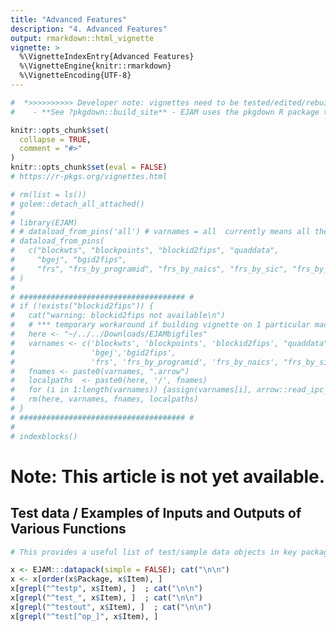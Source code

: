 ```yaml
---
title: "Advanced Features"
description: "4. Advanced Features"
output: rmarkdown::html_vignette
vignette: >
  %\VignetteIndexEntry{Advanced Features}
  %\VignetteEngine{knitr::rmarkdown}
  %\VignetteEncoding{UTF-8}
---
```

```r
#  *>>>>>>>>>> Developer note: vignettes need to be tested/edited/rebuilt regularly <<<<<<<<<<<*
#    - **See ?pkgdown::build_site** - EJAM uses the pkgdown R package to build help and articles/ vignettes as web pages
```

```r
knitr::opts_chunk$set(
  collapse = TRUE,
  comment = "#>"
)
knitr::opts_chunk$set(eval = FALSE)
# https://r-pkgs.org/vignettes.html
```

```r
# rm(list = ls())
# golem::detach_all_attached()
# 
# library(EJAM)
# # dataload_from_pins('all') # varnames = all  currently means all these:
# dataload_from_pins(
#   c("blockwts", "blockpoints", "blockid2fips", "quaddata", 
#     "bgej", "bgid2fips",
#     "frs", "frs_by_programid", "frs_by_naics", "frs_by_sic", "frs_by_mact")
# )
# 
# ##################################### #
# if (!exists("blockid2fips")) {
#   cat("warning: blockid2fips not available\n")
#   # *** temporary workaround if building vignette on 1 particular machine
#   here <- "~/../../Downloads/EJAMbigfiles"
#   varnames <- c('blockwts', 'blockpoints', 'blockid2fips', "quaddata",
#                 'bgej','bgid2fips', 
#                 'frs', 'frs_by_programid', 'frs_by_naics', "frs_by_sic", "frs_by_mact")
#   fnames <- paste0(varnames, ".arrow")
#   localpaths  <- paste0(here, '/', fnames)
#   for (i in 1:length(varnames)) {assign(varnames[i], arrow::read_ipc_file(file = localpaths[i]))}
#   rm(here, varnames, fnames, localpaths)
# }
# ##################################### #
# 
# indexblocks()
```


# Note: This article is not yet available.

## Test data / Examples of Inputs and Outputs of Various Functions

```r

# This provides a useful list of test/sample data objects in key packages:

x <- EJAM:::datapack(simple = FALSE); cat("\n\n") 
x <- x[order(x$Package, x$Item), ] 
x[grepl("^testp", x$Item), ]  ; cat("\n\n")
x[grepl("^test_", x$Item), ]  ; cat("\n\n") 
x[grepl("^testout", x$Item), ]  ; cat("\n\n") 
x[grepl("^test[^op_]", x$Item), ]
```


